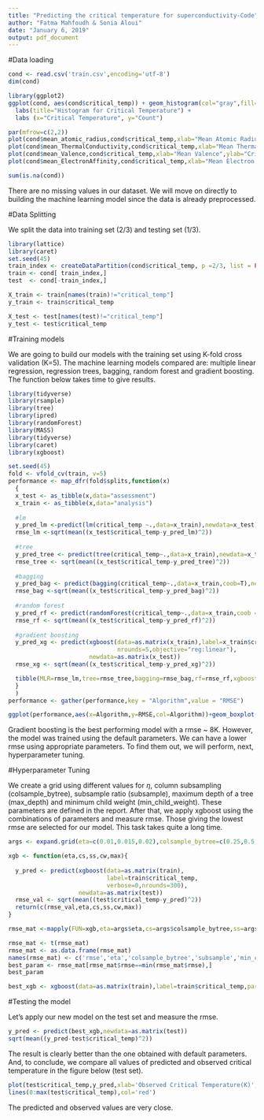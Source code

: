 ---
title: "Predicting the critical temperature for superconductivity-Code"
author: "Fatma Mahfoudh & Sonia Aloui"
date: "January 6, 2019"
output: pdf_document
---

#Data loading

```{r}
cond <- read.csv('train.csv',encoding='utf-8')
dim(cond)
```


```{r}
library(ggplot2)
ggplot(cond, aes(cond$critical_temp)) + geom_histogram(col="gray",fill="pink",binwidth=5) +
  labs(title="Histogram for Critical Temperature") +
  labs (x="Critical Temperature", y="Count")
```

```{r}
par(mfrow=c(2,2))
plot(cond$mean_atomic_radius,cond$critical_temp,xlab="Mean Atomic Radius (pm)",ylab="Critical Temperature (K)",col="grey")
plot(cond$mean_ThermalConductivity,cond$critical_temp,xlab="Mean Thermal Conductivity (W/m/K)",ylab="Critical Temperature (K)",col="pink")
plot(cond$mean_Valence,cond$critical_temp,xlab="Mean Valence",ylab="Critical Temperature (K)",col="#800080")
plot(cond$mean_ElectronAffinity,cond$critical_temp,xlab="Mean Electron Affinity (kJ/mol)",ylab="Critical Temperature (K)",col="black")
```

```{r}
sum(is.na(cond))
```

There are no missing values in our dataset. We will move on directly to building the machine learning model since the data is already preprocessed.

#Data Splitting

We split the data into training set (2/3) and testing set (1/3).

```{r}
library(lattice)
library(caret)
set.seed(45)
train_index <- createDataPartition(cond$critical_temp, p =2/3, list = FALSE)
train <- cond[ train_index,]
test  <- cond[-train_index,]

X_train <- train[names(train)!="critical_temp"]
y_train <- train$critical_temp

X_test <- test[names(test)!="critical_temp"]
y_test <- test$critical_temp
```

#Training models

We are going to build our models with the training set using K-fold cross validation (K=5). The machine learning models compared are: multiple linear regression, regression trees, bagging, random forest and gradient boosting. The function below takes time to give results. 

```{r}
library(tidyverse)
library(rsample)
library(tree)
library(ipred)
library(randomForest)
library(MASS)
library(tidyverse)
library(caret)
library(xgboost)
```

```{r}
set.seed(45)
fold <- vfold_cv(train, v=5)
performance <- map_dfr(fold$splits,function(x)
  {
  x_test <- as_tibble(x,data="assessment")
  x_train <- as_tibble(x,data="analysis")
  
  #lm
  y_pred_lm <-predict(lm(critical_temp ~.,data=x_train),newdata=x_test)
  rmse_lm <-sqrt(mean((x_test$critical_temp-y_pred_lm)^2))
  
  #tree
  y_pred_tree <- predict(tree(critical_temp~.,data=x_train),newdata=x_test)
  rmse_tree <- sqrt(mean((x_test$critical_temp-y_pred_tree)^2))
  
  #bagging
  y_pred_bag <- predict(bagging(critical_temp~.,data=x_train,coob=T),newdata=x_test)
  rmse_bag <-sqrt(mean((x_test$critical_temp-y_pred_bag)^2))
  
  #random forest
  y_pred_rf <- predict(randomForest(critical_temp~.,data=x_train,coob = T),newdata=x_test)
  rmse_rf <- sqrt(mean((x_test$critical_temp-y_pred_rf)^2))
  
  #gradient boosting
  y_pred_xg <- predict(xgboost(data=as.matrix(x_train),label=x_train$critical_temp,verbose=0,
                               nrounds=5,objective="reg:linear"),
                       newdata=as.matrix(x_test))
  rmse_xg <- sqrt(mean((x_test$critical_temp-y_pred_xg)^2))

  tibble(MLR=rmse_lm,tree=rmse_tree,bagging=rmse_bag,rf=rmse_rf,xgboost=rmse_xg)
  }
  )
performance <- gather(performance,key = "Algorithm",value = "RMSE")
```


```{r}
ggplot(performance,aes(x=Algorithm,y=RMSE,col=Algorithm))+geom_boxplot()
```

Gradient boosting is the best performing model with a rmse ~ 8K. However, the model was trained using the default parameters. We can have a lower rmse using appropriate parameters. To find them out, we will perform, next, hyperparameter tuning. 

#Hyperparameter Tuning

We create a grid using different values for $\eta$, column subsampling (colsample_bytree), subsample ratio (subsample), maximum depth of a tree (max_depth) and minimum child weight (min_child_weight). These parameters are defined in the report. After that, we apply xgboost using the combinations of parameters and measure rmse. Those giving the lowest rmse are selected for our model. This task takes quite a long time. 

```{r}
args <- expand.grid(eta=c(0.01,0.015,0.02),colsample_bytree=c(0.25,0.5,0.75),subsample=0.5,min_child_weight=c(1,10),max_depth=15:25)

xgb <- function(eta,cs,ss,cw,max){
  
  y_pred <- predict(xgboost(data=as.matrix(train),
                            label=train$critical_temp,                       params=list(eta=eta,colsample_bytree=cs,subsample=ss,min_child_weight=cw,max_depth=max),
                            verbose=0,nrounds=300),
                    newdata=as.matrix(test))
  rmse_val <- sqrt(mean((test$critical_temp-y_pred)^2))
  return(c(rmse_val,eta,cs,ss,cw,max))
}

rmse_mat <-mapply(FUN=xgb,eta=args$eta,cs=args$colsample_bytree,ss=args$subsample,cw=args$min_child_weight,max=args$max_depth)

rmse_mat <- t(rmse_mat)
rmse_mat <- as.data.frame(rmse_mat)
names(rmse_mat) <- c('rmse','eta','colsample_bytree','subsample','min_child_weight','max_depth')
best_param <- rmse_mat[rmse_mat$rmse==min(rmse_mat$rmse),]
best_param
```


```{r}
best_xgb <- xgboost(data=as.matrix(train),label=train$critical_temp,params=list(eta=best_param$eta,colsample_bytree=best_param$colsample_bytree,subsample=best_param$subsample,min_child_weight=best_param$min_child_weight,max_depth=best_param$max_depth),nrounds=300,verbose=0)
```


#Testing the model

Let's apply our new model on the test set and measure the rmse.
 
```{r}
y_pred <- predict(best_xgb,newdata=as.matrix(test))
sqrt(mean((y_pred-test$critical_temp)^2))
```

The result is clearly better than the one obtained with default parameters. And, to conclude, we compare all values of predicted and observed critical temperature in the figure below (test set).

```{r}
plot(test$critical_temp,y_pred,xlab='Observed Critical Temperature(K)',ylab='Predicted Critical Temperature(K)',col='grey')
lines(0:max(test$critical_temp),col='red')
```

The predicted and observed values are very close.